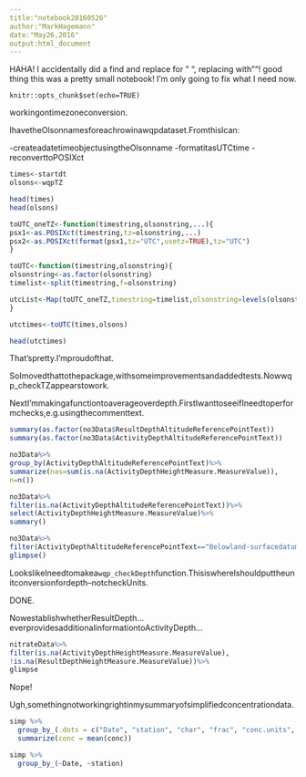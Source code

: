 ---
title:"notebook20160526"
author:"MarkHagemann"
date:"May26,2016"
output:html_document
---

HAHA! I accidentally did a find and replace for " ", replacing with ""! good thing this was a pretty small notebook! I'm only going to fix what I need now. 

```{rsetup,include=FALSE}
knitr::opts_chunk$set(echo=TRUE)
```

workingontimezoneconversion.

IhavetheOlsonnamesforeachrowinawqpdataset.FromthisIcan:

-createadatetimeobjectusingtheOlsonname
-formatitasUTCtime
-reconverttoPOSIXct

```{r}
times<-startdt
olsons<-wqpTZ

head(times)
head(olsons)

toUTC_oneTZ<-function(timestring,olsonstring,...){
psx1<-as.POSIXct(timestring,tz=olsonstring,...)
psx2<-as.POSIXct(format(psx1,tz="UTC",usetz=TRUE),tz="UTC")
}

toUTC<-function(timestring,olsonstring){
olsonstring<-as.factor(olsonstring)
timelist<-split(timestring,f=olsonstring)

utcList<-Map(toUTC_oneTZ,timestring=timelist,olsonstring=levels(olsonstring))
}

utctimes<-toUTC(times,olsons)

head(utctimes)
```

That'spretty.I'mproudofthat.

SoImovedthattothepackage,withsomeimprovementsandaddedtests.Nowwqp_checkTZappearstowork.


NextI'mmakingafunctiontoaverageoverdepth.FirstIwanttoseeifIneedtoperformchecks,e.g.usingthecommenttext.

```{r}
summary(as.factor(no3Data$ResultDepthAltitudeReferencePointText))
summary(as.factor(no3Data$ActivityDepthAltitudeReferencePointText))

no3Data%>%
group_by(ActivityDepthAltitudeReferencePointText)%>%
summarize(nas=sum(is.na(ActivityDepthHeightMeasure.MeasureValue)),
n=n())

no3Data%>%
filter(is.na(ActivityDepthAltitudeReferencePointText))%>%
select(ActivityDepthHeightMeasure.MeasureValue)%>%
summary()

no3Data%>%
filter(ActivityDepthAltitudeReferencePointText=="Belowland-surfacedatum")%>%
glimpse()

```

LookslikeIneedtomakea`wqp_checkDepth`function.ThisiswhereIshouldputtheunitconversionfordepth--notcheckUnits.

DONE.

NowestablishwhetherResultDepth...everprovidesadditionalinformationtoActivityDepth...

```{r}
nitrateData%>%
filter(is.na(ActivityDepthHeightMeasure.MeasureValue),
!is.na(ResultDepthHeightMeasure.MeasureValue))%>%
glimpse

```

Nope!



Ugh,somethingnotworkingrightinmysummaryofsimplifiedconcentrationdata.

```{r}
simp %>%
  group_by_(.dots = c("Date", "station", "char", "frac", "conc.units", "conc.flag", "detlim", "is.bdl")) %>% 
  summarize(conc = mean(conc))

simp %>%
  group_by_(~Date, ~station)
```

